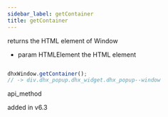 ```yaml
---
sidebar_label: getContainer
title: getContainer
---
```



          


<Short>
 returns the HTML element of Window



</Short>






- param	HTMLElement     the HTML element 


~~~js

dhxWindow.getContainer();
// -> div.dhx_popup.dhx_widget.dhx_popup--window


~~~
 api_method

<Descr>







</Descr>



added in v6.3

